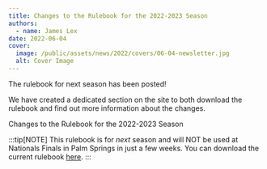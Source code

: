 ```yaml
---
title: Changes to the Rulebook for the 2022-2023 Season
authors:
  - name: James Lex
date: 2022-06-04
cover:
  image: /public/assets/news/2022/covers/06-04-newsletter.jpg
  alt: Cover Image
---
```



The rulebook for next season has been posted!

We have created a dedicated section on the site to both download the rulebook and find out more information about the changes.

<LinkButton href="/tbq/seasons/2023/updated-rules">
    Changes to the Rulebook for the 2022-2023 Season
</LinkButton>

:::tip[NOTE]
This rulebook is for _next_ season and will NOT be used at Nationals Finals in Palm Springs in just a few weeks. You can download the current rulebook [here](/assets/2022/2022-tbq-rules.pdf).
:::
